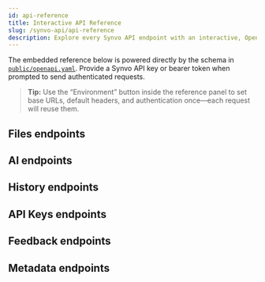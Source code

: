 ```yaml
---
id: api-reference
title: Interactive API Reference
slug: /synvo-api/api-reference
description: Explore every Synvo API endpoint with an interactive, OpenAPI-powered "try it out" experience.
---
```



The embedded reference below is powered directly by the schema in [`public/openapi.yaml`](/openapi.yaml). Provide a Synvo API key or bearer token when prompted to send authenticated requests.

> **Tip:** Use the “Environment” button inside the reference panel to set base URLs, default headers, and authentication once—each request will reuse them.

## Files endpoints

<OpenAPITagSection tag="Files" />

## AI endpoints

<OpenAPITagSection tag="AI" />

## History endpoints

<OpenAPITagSection tag="History" />

## API Keys endpoints

<OpenAPITagSection tag="API Keys" />

## Feedback endpoints

<OpenAPITagSection tag="Feedback" />

## Metadata endpoints

<OpenAPITagSection tag="Metadata" />
